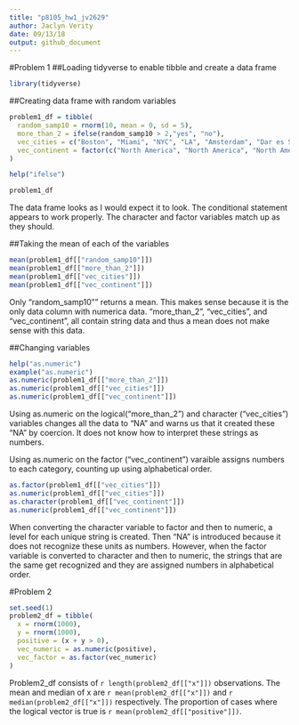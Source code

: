 ```yaml
---
title: "p8105_hw1_jv2629"
author: Jaclyn Verity
date: 09/13/18
output: github_document
---
```


#Problem 1
##Loading tidyverse to enable tibble and create a data frame
```r
library(tidyverse)
```

##Creating data frame with random variables
```r
problem1_df = tibble(
  random_samp10 = rnorm(10, mean = 0, sd = 5),
  more_than_2 = ifelse(random_samp10 > 2,"yes", "no"),
  vec_cities = c("Boston", "Miami", "NYC", "LA", "Amsterdam", "Dar es Salaam", "Kampala", "Tel Aviv", "Rome", "Stockholm"),
  vec_continent = factor(c("North America", "North America", "North America", "North America", "Europe", "Africa", "Asia", "Asia", "Europe", "Europe"))
)

help("ifelse")

problem1_df
```
The data frame looks as I would expect it to look. The conditional statement appears to work properly. The character and factor variables match up as they should.

##Taking the mean of each of the variables
```r
mean(problem1_df[["random_samp10"]])
mean(problem1_df[["more_than_2"]])
mean(problem1_df[["vec_cities"]])
mean(problem1_df[["vec_continent"]])
```
Only "random_samp10"" returns a mean. This makes sense because it is the only data column with numerica data. "more_than_2", "vec_cities", and "vec_continent", all contain string data and thus a mean does not make sense with this data. 

##Changing variables
```r
help("as.numeric")
example("as.numeric")
as.numeric(problem1_df[["more_than_2"]])
as.numeric(problem1_df[["vec_cities"]])
as.numeric(problem1_df[["vec_continent"]])
```
Using as.numeric on the logical("more_than_2") and character ("vec_cities") variables changes all the data to "NA" and warns us that it created these "NA" by coercion. It does not know how to interpret these strings as numbers. 

Using as.numeric on the factor ("vec_continent") varaible assigns numbers to each category, counting up using alphabetical order. 

```r
as.factor(problem1_df[["vec_cities"]])
as.numeric(problem1_df[["vec_cities"]])
as.character(problem1_df[["vec_continent"]])
as.numeric(problem1_df[["vec_continent"]])
```

When converting the character variable to factor and then to numeric, a level for each unique string is created. Then "NA" is introduced because it does not recognize these units as numbers. However, when the factor variable is converted to character and then to numeric, the strings that are the same get recognized and they are assigned numbers in alphabetical order. 

#Problem 2

```r
set.seed(1)
problem2_df = tibble(
  x = rnorm(1000),
  y = rnorm(1000),
  positive = (x + y > 0),
  vec_numeric = as.numeric(positive),
  vec_factor = as.factor(vec_numeric)
)
```

Problem2_df consists of `r length(problem2_df[["x"]])` observations. The mean and median of x are `r mean(problem2_df[["x"]])` and `r median(problem2_df[["x"]])` respectively. The proportion of cases where the logical vector is true is `r mean(problem2_df[["positive"]])`.

